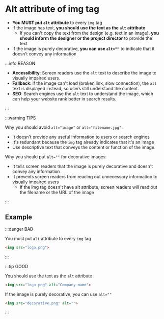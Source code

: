 # Alt attribute of img tag

- **You MUST put `alt` attribute** to every `img` tag
- If the image has text, **you should use the text as the `alt` attribute**
  - If you can't copy the text from the design (e.g. text in an image), **you should inform the designer or the project director** to provide the text
- If the image is purely decorative, **you can use `alt=""`** to indicate that it doesn't convey any information

:::info REASON

- **Accessibility**: Screen readers use the `alt` text to describe the image to visually impaired users.
- **Fallback**: If the image can't load (broken link, slow connection), the `alt` text is displayed instead, so users still understand the content.
- **SEO**: Search engines use the `alt` text to understand the image, which can help your website rank better in search results.

:::

:::warning TIPS

Why you should avoid `alt="image"` or `alt="filename.jpg"`:

- It doesn't provide any useful information to users or search engines
- It's redundant because the `img` tag already indicates that it's an image
- Use descriptive text that conveys the content or function of the image.

Why you should put `alt=""` for decorative images:

- It tells screen readers that the image is purely decorative and doesn't convey any information
- It prevents screen readers from reading out unnecessary information to visually impaired users
  - If the img tag doesn't have alt attribute, screen readers will read out the filename or the URL of the image

:::

## Example

:::danger BAD

You must put `alt` attribute to every `img` tag

```html
<img src="logo.png">
```

:::

:::tip GOOD

You should use the text as the `alt` attribute

```html
<img src="logo.png" alt="Company name">
```

If the image is purely decorative, you can use `alt=""`

```html
<img src="decorative.png" alt="">
```

:::
